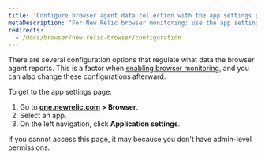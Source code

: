 ```yaml
---
title: 'Configure browser agent data collection with the app settings page'
metaDescription: "For New Relic browser monitoring: use the app settings page to configure the agent type and deployment method."
redirects:
  - /docs/browser/new-relic-browser/configuration
---
```


There are several configuration options that regulate what data the browser agent reports. This is a factor when [enabling browser monitoring](/docs/browser/browser-monitoring/installation/install-browser-monitoring-agent), and you can also change these configurations afterward.

To get to the app settings page:

1. Go to **[one.newrelic.com](https://one.newrelic.com/all-capabilities) > Browser**.
2. Select an app.
3. On the left navigation, click **Application settings**.

If you cannot access this page, it may because you don't have admin-level permissions. 
